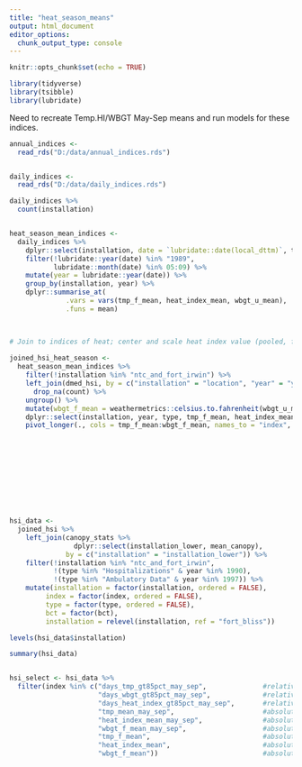 ```yaml
---
title: "heat_season_means"
output: html_document
editor_options: 
  chunk_output_type: console
---
```


```r
knitr::opts_chunk$set(echo = TRUE)

library(tidyverse)
library(tsibble)
library(lubridate)
```

Need to recreate Temp.HI/WBGT May-Sep means and run models for these indices.

```r

annual_indices <- 
  read_rds("D:/data/annual_indices.rds")


daily_indices <- 
  read_rds("D:/data/daily_indices.rds")

daily_indices %>% 
  count(installation)


heat_season_mean_indices <-
  daily_indices %>% 
    dplyr::select(installation, date = `lubridate::date(local_dttm)`, tmp_f_mean, heat_index_mean, wbgt_u_mean) %>% 
    filter(!lubridate::year(date) %in% "1989",
           lubridate::month(date) %in% 05:09) %>%
    mutate(year = lubridate::year(date)) %>% 
    group_by(installation, year) %>% 
    dplyr::summarise_at(
              .vars = vars(tmp_f_mean, heat_index_mean, wbgt_u_mean),
              .funs = mean) 

  

```




```r

# Join to indices of heat; center and scale heat index value (pooled, for each index/type - pooled over all included locations and years)  
  
joined_hsi_heat_season <-
  heat_season_mean_indices %>% 
    filter(!installation %in% "ntc_and_fort_irwin") %>% 
    left_join(dmed_hsi, by = c("installation" = "location", "year" = "year")) %>% 
      drop_na(count) %>% 
    ungroup() %>% 
    mutate(wbgt_f_mean = weathermetrics::celsius.to.fahrenheit(wbgt_u_mean)) %>% 
    dplyr::select(installation, year, type, tmp_f_mean, heat_index_mean, wbgt_f_mean, count, population, rate) %>% 
    pivot_longer(., cols = tmp_f_mean:wbgt_f_mean, names_to = "index", values_to = "index_value")
  










hsi_data <-
  joined_hsi %>% 
    left_join(canopy_stats %>% 
                dplyr::select(installation_lower, mean_canopy),
              by = c("installation" = "installation_lower")) %>% 
    filter(!installation %in% "ntc_and_fort_irwin",
           !(type %in% "Hospitalizations" & year %in% 1990),
           !(type %in% "Ambulatory Data" & year %in% 1997)) %>% 
    mutate(installation = factor(installation, ordered = FALSE),
         index = factor(index, ordered = FALSE),
         type = factor(type, ordered = FALSE),
         bct = factor(bct), 
         installation = relevel(installation, ref = "fort_bliss"))

levels(hsi_data$installation)

summary(hsi_data)


hsi_select <- hsi_data %>% 
  filter(index %in% c("days_tmp_gt85pct_may_sep",              #relative, heat season
                      "days_wbgt_gt85pct_may_sep",             #relative, heat season
                      "days_heat_index_gt85pct_may_sep",       #relative, heat season
                      "tmp_mean_may_sep",                      #absolute, heat season
                      "heat_index_mean_may_sep",               #absolute, heat season
                      "wbgt_f_mean_may_sep",                   #absolute, heat season
                      "tmp_f_mean",                            #absolute, year-round
                      "heat_index_mean",                       #absolute, year-round
                      "wbgt_f_mean"))                          #absolute, year-round

```

